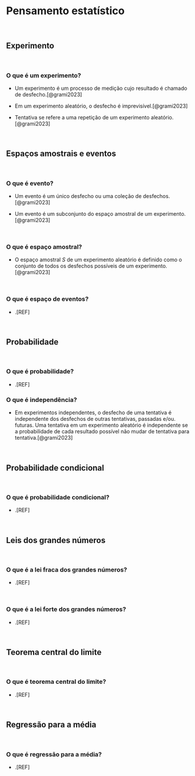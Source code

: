 # **Pensamento estatístico** {#pensamento-estatistico}

<br>

## Experimento

<br>

### O que é um experimento?

-   Um experimento é um processo de medição cujo resultado é chamado de desfecho.[@grami2023]

- Em um experimento aleatório, o desfecho é imprevisível.[@grami2023]

- Tentativa se refere a uma repetição de um experimento aleatório.[@grami2023]

<br>

## Espaços amostrais e eventos {#espacos-eventos}

<br>

### O que é evento?

-   Um evento é um único desfecho ou uma coleção de desfechos.[@grami2023]

- Um evento é um subconjunto do espaço amostral de um experimento.[@grami2023]

<br>

### O que é espaço amostral?

-   O espaço amostral $S$ de um experimento aleatório é definido como o conjunto de todos os desfechos possíveis de um experimento.[@grami2023]

<br>

### O que é espaço de eventos?

-   .[REF]

<br>

## Probabilidade {#probabilidade}

<br>

### O que é probabilidade?

-   .[REF]

### O que é independência?

- Em experimentos independentes, o desfecho de uma tentativa é independente dos desfechos de outras tentativas, passadas e/ou. futuras. Uma tentativa em um experimento aleatório é independente se a probabilidade de cada resultado possível não mudar de tentativa para tentativa.[@grami2023]

<br>

## Probabilidade condicional {#probabilidade-ciondicional}

<br>

### O que é probabilidade condicional?

-   .[REF]

<br>

## Leis dos grandes números {#lei-grandes-numeros}

<br>

### O que é a lei fraca dos grandes números?

-   .[REF]

<br>

### O que é a lei forte dos grandes números?

-   .[REF]

<br>

## Teorema central do limite {#teorema-central-limite}

<br>

### O que é teorema central do limite?

-   .[REF]

<br>

## Regressão para a média {#regressao-media}

<br>

### O que é regressão para a média?

-   .[REF]

<br>
